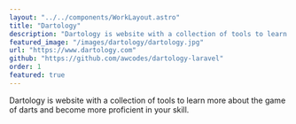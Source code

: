 ```yaml
---
layout: "../../components/WorkLayout.astro"
title: "Dartology"
description: "Dartology is website with a collection of tools to learn more about the game of darts and become more proficient in your skill."
featured_image: "/images/dartology/dartology.jpg"
url: "https://www.dartology.com"
github: "https://github.com/awcodes/dartology-laravel"
order: 1
featured: true
---
```


Dartology is website with a collection of tools to learn more about the game of darts and become more proficient in your skill.
